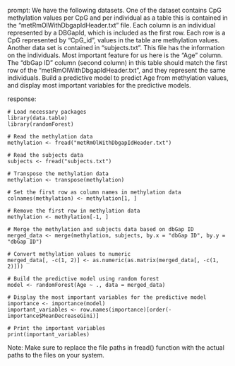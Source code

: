 prompt:
We have the following datasets. One of the dataset contains CpG methylation values per CpG and per individual as a table this is contained in the “metRmOlWithDbgapIdHeader.txt” file. Each column is an individual represented by a DBGapId, which is included as the first row. Each row is a CpG represented by "CpG_id", values in the table are methylation values. Another data set is contained in “subjects.txt”. This file has the information on the individuals. Most important feature for us here is the "Age" column. The "dbGap ID" column (second column) in this table should match the first row of the "metRmOlWithDbgapIdHeader.txt", and they represent the same individuals. Build a predictive model to predict Age from methylation values, and display most important variables for the predictive models. 

response:
```
# Load necessary packages
library(data.table)
library(randomForest)

# Read the methylation data
methylation <- fread("metRmOlWithDbgapIdHeader.txt")

# Read the subjects data
subjects <- fread("subjects.txt")

# Transpose the methylation data
methylation <- transpose(methylation)

# Set the first row as column names in methylation data
colnames(methylation) <- methylation[1, ]

# Remove the first row in methylation data
methylation <- methylation[-1, ]

# Merge the methylation and subjects data based on dbGap ID
merged_data <- merge(methylation, subjects, by.x = "dbGap ID", by.y = "dbGap ID")

# Convert methylation values to numeric
merged_data[, -c(1, 2)] <- as.numeric(as.matrix(merged_data[, -c(1, 2)]))

# Build the predictive model using random forest
model <- randomForest(Age ~ ., data = merged_data)

# Display the most important variables for the predictive model
importance <- importance(model)
important_variables <- row.names(importance)[order(-importance$MeanDecreaseGini)]

# Print the important variables
print(important_variables)
```
Note: Make sure to replace the file paths in fread() function with the actual paths to the files on your system.
